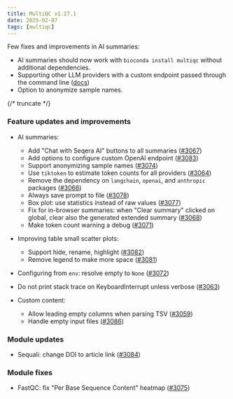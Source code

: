 ```yaml
---
title: MultiQC v1.27.1
date: 2025-02-07
tags: [multiqc]
---
```


Few fixes and improvements in AI summaries:

- AI summaries should now work with `bioconda install multiqc` without additional dependencies.
- Supporting other LLM providers with a custom endpoint passed through the command line ([docs](https://docs.seqera.io/multiqc/ai#choosing-a-provider))
- Option to anonymize sample names.

{/* truncate */}

### Feature updates and improvements

- AI summaries:

  - Add "Chat with Seqera AI" buttons to all summaries ([#3067](https://github.com/MultiQC/MultiQC/pull/3067))
  - Add options to configure custom OpenAI endpoint ([#3083](https://github.com/MultiQC/MultiQC/pull/3083))
  - Support anonymizing sample names ([#3074](https://github.com/MultiQC/MultiQC/pull/3074))
  - Use `tiktoken` to estimate token counts for all providers ([#3064](https://github.com/MultiQC/MultiQC/pull/3064))
  - Remove the dependency on `langchain`, `openai`, and `anthropic` packages ([#3066](https://github.com/MultiQC/MultiQC/pull/3066))
  - Always save prompt to file ([#3078](https://github.com/MultiQC/MultiQC/pull/3078))
  - Box plot: use statistics instead of raw values ([#3077](https://github.com/MultiQC/MultiQC/pull/3077))
  - Fix for in-browser summaries: when "Clear summary" clicked on global, clear also the generated extended summary ([#3068](https://github.com/MultiQC/MultiQC/pull/3068))
  - Make token count warning a debug ([#3071](https://github.com/MultiQC/MultiQC/pull/3071))

- Improving table small scatter plots:

  - Support hide, rename, highlight ([#3082](https://github.com/MultiQC/MultiQC/pull/3082))
  - Remove legend to make more space ([#3081](https://github.com/MultiQC/MultiQC/pull/3081))

- Configuring from `env`: resolve empty to `None` ([#3072](https://github.com/MultiQC/MultiQC/pull/3072))
- Do not print stack trace on KeyboardInterrupt unless verbose ([#3063](https://github.com/MultiQC/MultiQC/pull/3063))
- Custom content:
  - Allow leading empty columns when parsing TSV ([#3059](https://github.com/MultiQC/MultiQC/pull/3059))
  - Handle empty input files ([#3086](https://github.com/MultiQC/MultiQC/pull/3086))

### Module updates

- Sequali: change DOI to article link ([#3084](https://github.com/MultiQC/MultiQC/pull/3084))

### Module fixes

- FastQC: fix "Per Base Sequence Content" heatmap ([#3075](https://github.com/MultiQC/MultiQC/pull/3075))
